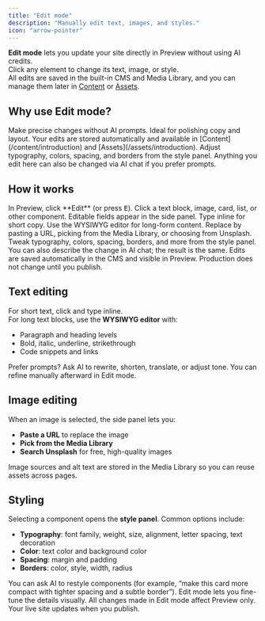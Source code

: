```yaml
---
title: "Edit mode"
description: "Manually edit text, images, and styles."
icon: "arrow-pointer"
---
```


**Edit mode** lets you update your site directly in Preview without using AI credits.  
Click any element to change its text, image, or style.  
All edits are saved in the built-in CMS and Media Library, and you can manage them later in [Content](/content/introduction) or [Assets](/assets/introduction).

## Why use Edit mode?

<Columns cols={2}>
  <Card title="Manual control" icon="pen-to-square">
    Make precise changes without AI prompts. Ideal for polishing copy and layout.
  </Card>
  <Card title="Saved to CMS & Media Library" icon="database">
    Your edits are stored automatically and available in
    [Content](/content/introduction) and [Assets](/assets/introduction).
  </Card>
  <Card title="Visual styling" icon="palette">
    Adjust typography, colors, spacing, and borders from the style panel.
  </Card>
  <Card title="AI or manual" icon="wand-magic-sparkles">
    Anything you edit here can also be changed via AI chat if you prefer prompts.
  </Card>
</Columns>

## How it works

<Steps>
  <Step title="Enter Edit mode">
    In Preview, click **Edit** (or press <kbd>E</kbd>).
  </Step>

  <Step title="Select an element">
    Click a text block, image, card, list, or other component. Editable fields appear in the side panel.
  </Step>

  <Step title="Update content or styles">
    <Columns cols={3}>
      <Card title="Text" icon="text-height">
        Type inline for short copy. Use the WYSIWYG editor for long-form content.
      </Card>
      <Card title="Images" icon="image">
        Replace by pasting a URL, picking from the Media Library, or choosing from Unsplash.
      </Card>
      <Card title="Styles" icon="sliders">
        Tweak typography, colors, spacing, borders, and more from the style panel.
      </Card>
    </Columns>
    You can also describe the change in AI chat; the result is the same.
  </Step>

  <Step title="Review your changes">
    Edits are saved automatically in the CMS and visible in Preview.  
    Production does not change until you publish.
  </Step>
</Steps>

## Text editing

For short text, click and type inline.  
For long text blocks, use the **WYSIWYG editor** with:

- Paragraph and heading levels  
- Bold, italic, underline, strikethrough  
- Code snippets and links  

<Tip>
Prefer prompts? Ask AI to rewrite, shorten, translate, or adjust tone.  
You can refine manually afterward in Edit mode.
</Tip>

## Image editing

When an image is selected, the side panel lets you:

- **Paste a URL** to replace the image  
- **Pick from the Media Library**  
- **Search Unsplash** for free, high-quality images  

<Note>
Image sources and alt text are stored in the Media Library so you can reuse assets across pages.
</Note>

## Styling

Selecting a component opens the **style panel**. Common options include:

- **Typography**: font family, weight, size, alignment, letter spacing, text decoration  
- **Color**: text color and background color  
- **Spacing**: margin and padding  
- **Borders**: color, style, width, radius  

<Tip>
You can ask AI to restyle components (for example, “make this card more compact with tighter spacing and a subtle border”).  
Edit mode lets you fine-tune the details visually.
</Tip>

<Note>
All changes made in Edit mode affect Preview only.  
Your live site updates when you publish.
</Note>
